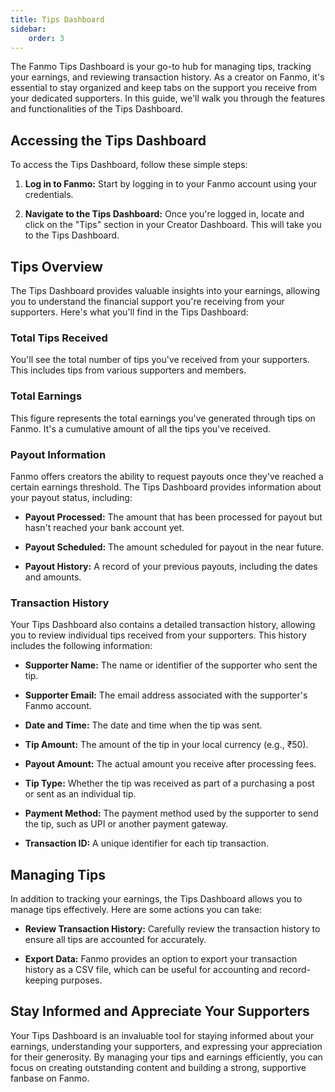 ```yaml
---
title: Tips Dashboard
sidebar:
    order: 3
---
```


The Fanmo Tips Dashboard is your go-to hub for managing tips, tracking your earnings, and reviewing transaction history. As a creator on Fanmo, it's essential to stay organized and keep tabs on the support you receive from your dedicated supporters. In this guide, we'll walk you through the features and functionalities of the Tips Dashboard.

## Accessing the Tips Dashboard

To access the Tips Dashboard, follow these simple steps:

1. **Log in to Fanmo:** Start by logging in to your Fanmo account using your credentials.

2. **Navigate to the Tips Dashboard:** Once you're logged in, locate and click on the "Tips" section in your Creator Dashboard. This will take you to the Tips Dashboard.

## Tips Overview

The Tips Dashboard provides valuable insights into your earnings, allowing you to understand the financial support you're receiving from your supporters. Here's what you'll find in the Tips Dashboard:

### Total Tips Received

You'll see the total number of tips you've received from your supporters. This includes tips from various supporters and members.

### Total Earnings

This figure represents the total earnings you've generated through tips on Fanmo. It's a cumulative amount of all the tips you've received.

### Payout Information

Fanmo offers creators the ability to request payouts once they've reached a certain earnings threshold. The Tips Dashboard provides information about your payout status, including:

- **Payout Processed:** The amount that has been processed for payout but hasn't reached your bank account yet.

- **Payout Scheduled:** The amount scheduled for payout in the near future.

- **Payout History:** A record of your previous payouts, including the dates and amounts.

### Transaction History

Your Tips Dashboard also contains a detailed transaction history, allowing you to review individual tips received from your supporters. This history includes the following information:

- **Supporter Name:** The name or identifier of the supporter who sent the tip.

- **Supporter Email:** The email address associated with the supporter's Fanmo account.

- **Date and Time:** The date and time when the tip was sent.

- **Tip Amount:** The amount of the tip in your local currency (e.g., ₹50).

- **Payout Amount:** The actual amount you receive after processing fees.

- **Tip Type:** Whether the tip was received as part of a purchasing a post or sent as an individual tip.

- **Payment Method:** The payment method used by the supporter to send the tip, such as UPI or another payment gateway.

- **Transaction ID:** A unique identifier for each tip transaction.

## Managing Tips

In addition to tracking your earnings, the Tips Dashboard allows you to manage tips effectively. Here are some actions you can take:

- **Review Transaction History:** Carefully review the transaction history to ensure all tips are accounted for accurately.

- **Export Data:** Fanmo provides an option to export your transaction history as a CSV file, which can be useful for accounting and record-keeping purposes.

## Stay Informed and Appreciate Your Supporters

Your Tips Dashboard is an invaluable tool for staying informed about your earnings, understanding your supporters, and expressing your appreciation for their generosity. By managing your tips and earnings efficiently, you can focus on creating outstanding content and building a strong, supportive fanbase on Fanmo.
